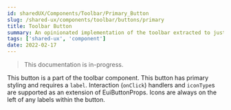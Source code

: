 ```yaml
---
id: sharedUX/Components/Toolbar/Primary_Button
slug: /shared-ux/components/toolbar/buttons/primary
title: Toolbar Button
summary: An opinionated implementation of the toolbar extracted to just the button.
tags: ['shared-ux', 'component']
date: 2022-02-17
---
```


> This documentation is in-progress.

This button is a part of the toolbar component. This button has primary styling and requires a `label`. Interaction (`onClick`) handlers and `iconType`s are supported as an extension of EuiButtonProps. Icons are always on the left of any labels within the button.
